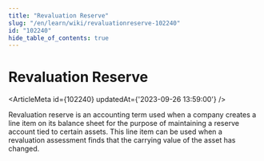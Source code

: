 ```yaml
---
title: "Revaluation Reserve"
slug: "/en/learn/wiki/revaluationreserve-102240"
id: "102240"
hide_table_of_contents: true
---
```



# Revaluation Reserve

<ArticleMeta id={102240} updatedAt={'2023-09-26 13:59:00'} />
<div className='border-solid border-b border-t-0 my-4 border-[var(--ifm-color-gray-300)]' />

Revaluation reserve is an accounting term used when a company creates a line item on its balance sheet for the purpose of maintaining a reserve account tied to certain assets. This line item can be used when a revaluation assessment finds that the carrying value of the asset has changed.
